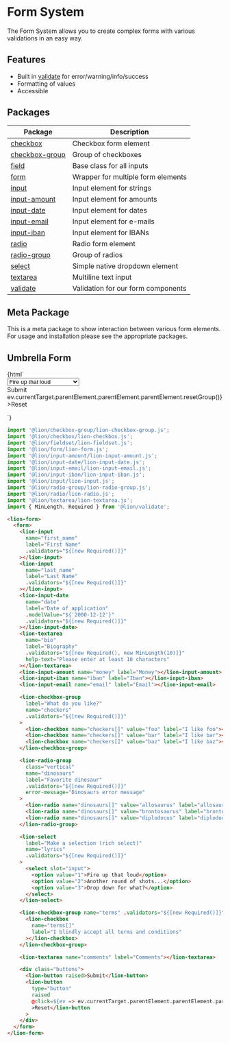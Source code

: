 
<Meta title="Form components/Form System" />

# Form System

The Form System allows you to create complex forms with various validations in an easy way.

## Features

- Built in [validate](?path=/docs/form-system-validate-system) for error/warning/info/success
- Formatting of values
- Accessible

## Packages

| Package                                                      | Description                        |
| ------------------------------------------------------------ | ---------------------------------- |
| [checkbox](?path=/docs/form-components-checkbox)             | Checkbox form element              |
| [checkbox-group](?path=/docs/form-components-checkbox-group) | Group of checkboxes                |
| [field](?path=/docs/form-components-field)                   | Base class for all inputs          |
| [form](?path=/docs/form-components-form)                     | Wrapper for multiple form elements |
| [input](?path=/docs/form-components-input)                   | Input element for strings          |
| [input-amount](?path=/docs/form-components-input-amount)     | Input element for amounts          |
| [input-date](?path=/docs/form-components-input-date)         | Input element for dates            |
| [input-email](?path=/docs/form-components-input-email)       | Input element for e-mails          |
| [input-iban](?path=/docs/form-components-input-iban)         | Input element for IBANs            |
| [radio](?path=/docs/form-components-radio)                   | Radio form element                 |
| [radio-group](?path=/docs/form-components-radio-group)       | Group of radios                    |
| [select](?path=/docs/form-components-select)                 | Simple native dropdown element     |
| [textarea](?path=/docs/form-components-textarea)             | Multiline text input               |
| [validate](?path=/docs/form-system-validate-system)          | Validation for our form components |

## Meta Package

This is a meta package to show interaction between various form elements.
For usage and installation please see the appropriate packages.

## Umbrella Form

<Story name="Umbrella Form">
  {html`
    <lion-form>
      <form>
        <lion-input
          name="first_name"
          label="First Name"
          .validators="${[new Required()]}"
        ></lion-input>
        <lion-input
          name="last_name"
          label="Last Name"
          .validators="${[new Required()]}"
        ></lion-input>
        <!-- TODO: lion-input-birthdate -->
        <lion-input-date
          name="date"
          label="Date of application"
          .modelValue="${'2000-12-12'}"
          .validators="${[new Required()]}"
        ></lion-input-date>
        <lion-textarea
          name="bio"
          label="Biography"
          .validators="${[new Required(), new MinLength(10)]}"
          help-text="Please enter at least 10 characters"
        ></lion-textarea>
        <lion-input-amount name="money" label="Money"></lion-input-amount>
        <lion-input-iban name="iban" label="Iban"></lion-input-iban>
        <lion-input-email name="email" label="Email"></lion-input-email>
        <lion-checkbox-group
          label="What do you like?"
          name="checkers"
          .validators="${[new Required()]}"
        >
          <lion-checkbox name="checkers[]" value="foo" label="I like foo"></lion-checkbox>
          <lion-checkbox name="checkers[]" value="bar" label="I like bar"></lion-checkbox>
          <lion-checkbox name="checkers[]" value="baz" label="I like baz"></lion-checkbox>
        </lion-checkbox-group>
        <lion-radio-group
          class="vertical"
          name="dinosaurs"
          label="Favorite dinosaur"
          .validators="${[new Required()]}"
          error-message="Dinosaurs error message"
        >
          <lion-radio name="dinosaurs[]" value="allosaurus" label="allosaurus"></lion-radio>
          <lion-radio name="dinosaurs[]" value="brontosaurus" label="brontosaurus"></lion-radio>
          <lion-radio name="dinosaurs[]" value="diplodocus" label="diplodocus"></lion-radio>
        </lion-radio-group>
        <!-- TODO: rich select -->
        <lion-select
          label="Make a selection (rich select)"
          name="lyrics"
          .validators="${[new Required()]}"
        >
          <select slot="input">
            <option value="1">Fire up that loud</option>
            <option value="2">Another round of shots...</option>
            <option value="3">Drop down for what?</option>
          </select>
        </lion-select>
        <lion-checkbox-group name="terms" .validators="${[new Required()]}">
          <lion-checkbox
            name="terms[]"
            label="I blindly accept all terms and conditions"
          ></lion-checkbox>
        </lion-checkbox-group>
        <!-- TODO: slider -->
        <lion-textarea name="comments" label="Comments"></lion-textarea>
        <div class="buttons">
          <lion-button raised>Submit</lion-button>
          <lion-button
            type="button"
            raised
            @click=${ev => ev.currentTarget.parentElement.parentElement.parentElement.resetGroup()}
            >Reset</lion-button
          >
        </div>
      </form>
    </lion-form>
  `}
</Story>

```js
import '@lion/checkbox-group/lion-checkbox-group.js';
import '@lion/checkbox/lion-checkbox.js';
import '@lion/fieldset/lion-fieldset.js';
import '@lion/form/lion-form.js';
import '@lion/input-amount/lion-input-amount.js';
import '@lion/input-date/lion-input-date.js';
import '@lion/input-email/lion-input-email.js';
import '@lion/input-iban/lion-input-iban.js';
import '@lion/input/lion-input.js';
import '@lion/radio-group/lion-radio-group.js';
import '@lion/radio/lion-radio.js';
import '@lion/textarea/lion-textarea.js';
import { MinLength, Required } from '@lion/validate';
```

```html
<lion-form>
  <form>
    <lion-input
      name="first_name"
      label="First Name"
      .validators="${[new Required()]}"
    ></lion-input>
    <lion-input
      name="last_name"
      label="Last Name"
      .validators="${[new Required()]}"
    ></lion-input>
    <lion-input-date
      name="date"
      label="Date of application"
      .modelValue="${'2000-12-12'}"
      .validators="${[new Required()]}"
    ></lion-input-date>
    <lion-textarea
      name="bio"
      label="Biography"
      .validators="${[new Required(), new MinLength(10)]}"
      help-text="Please enter at least 10 characters"
    ></lion-textarea>
    <lion-input-amount name="money" label="Money"></lion-input-amount>
    <lion-input-iban name="iban" label="Iban"></lion-input-iban>
    <lion-input-email name="email" label="Email"></lion-input-email>

    <lion-checkbox-group
      label="What do you like?"
      name="checkers"
      .validators="${[new Required()]}"
    >
      <lion-checkbox name="checkers[]" value="foo" label="I like foo"></lion-checkbox>
      <lion-checkbox name="checkers[]" value="bar" label="I like bar"></lion-checkbox>
      <lion-checkbox name="checkers[]" value="baz" label="I like baz"></lion-checkbox>
    </lion-checkbox-group>

    <lion-radio-group
      class="vertical"
      name="dinosaurs"
      label="Favorite dinosaur"
      .validators="${[new Required()]}"
      error-message="Dinosaurs error message"
    >
      <lion-radio name="dinosaurs[]" value="allosaurus" label="allosaurus"></lion-radio>
      <lion-radio name="dinosaurs[]" value="brontosaurus" label="brontosaurus"></lion-radio>
      <lion-radio name="dinosaurs[]" value="diplodocus" label="diplodocus"></lion-radio>
    </lion-radio-group>

    <lion-select
      label="Make a selection (rich select)"
      name="lyrics"
      .validators="${[new Required()]}"
    >
      <select slot="input">
        <option value="1">Fire up that loud</option>
        <option value="2">Another round of shots...</option>
        <option value="3">Drop down for what?</option>
      </select>
    </lion-select>

    <lion-checkbox-group name="terms" .validators="${[new Required()]}">
      <lion-checkbox
        name="terms[]"
        label="I blindly accept all terms and conditions"
      ></lion-checkbox>
    </lion-checkbox-group>

    <lion-textarea name="comments" label="Comments"></lion-textarea>

    <div class="buttons">
      <lion-button raised>Submit</lion-button>
      <lion-button
        type="button"
        raised
        @click=${ev => ev.currentTarget.parentElement.parentElement.parentElement.resetGroup()}
        >Reset</lion-button
      >
    </div>
  </form>
</lion-form>
```

